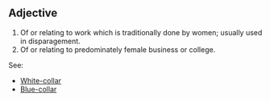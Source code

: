 ==Adjective==

#Of or relating to work which is traditionally done by women; usually used in disparagement.
#Of or relating to predominately female business or college.

See:

* [[White-collar]]
* [[Blue-collar]]
